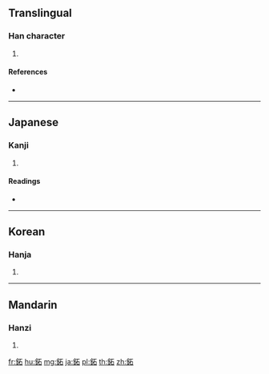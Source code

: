 {{character info/new}}
==Translingual==

===Han character===
{{Han char|rn=167|rad=金|as=05|sn=13|four=81160|canj=CMR}}

# {{defn|Han|sort=金05}}

====References====
* {{Han ref|kx=1301.060|dkj=40298|dj=1803.080|hdz=64184.040|uh=9250|ud=37456|bh=E0C6|bd=57542}}

----

==Japanese==

===Kanji===
{{ja-kanji|grade=|rs=金05}}

# {{defn|lang=ja|sort=金05}}

====Readings====
* {{ja-readings|on=[[せき]] (seki), [[そく]] (soku), [[じゃく]] (jaku)|kun=|nanori=}}

----

==Korean==

===Hanja===
{{ko-hanja|hangeul=석|eumhun=|rv=seok|mr=sŏk|y=sek}}

# {{defn|lang=ko|sort=金05}}

----

==Mandarin==

===Hanzi===
{{cmn-hanzi|pin=[[pǒ]] ([[po3]]), [[shí]] ([[shi2]])|wg=p'o<sup>3</sup>, shih<sup>2</sup>}}

# {{defn|lang=cmn|sort=金05}}

[[fr:鉐]]
[[hu:鉐]]
[[mg:鉐]]
[[ja:鉐]]
[[pl:鉐]]
[[th:鉐]]
[[zh:鉐]]